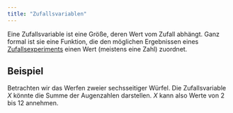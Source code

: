 ```yaml
---
title: "Zufallsvariablen"
---
```


Eine Zufallsvariable ist eine Größe, deren Wert vom Zufall abhängt. Ganz formal ist sie eine Funktion, die den möglichen Ergebnissen eines [Zufallsexperiments](zufallsexperiment.qmd) einen Wert (meistens eine Zahl) zuordnet.

::: {.callout-tip}
## Beispiel

Betrachten wir das Werfen zweier sechsseitiger Würfel. Die Zufallsvariable $X$ könnte die Summe der Augenzahlen darstellen. $X$ kann also Werte von $2$ bis $12$ annehmen.
:::